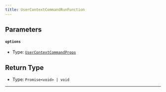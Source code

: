 ```yaml
---
title: UserContextCommandRunFunction
---
```


## Parameters

#### `options`

- Type: [`UserContextCommandProps`](/CommandKit-Helper/docs/interfaces/usercontextcommandprops)

## Return Type

- Type: `Promise<void> | void`
---